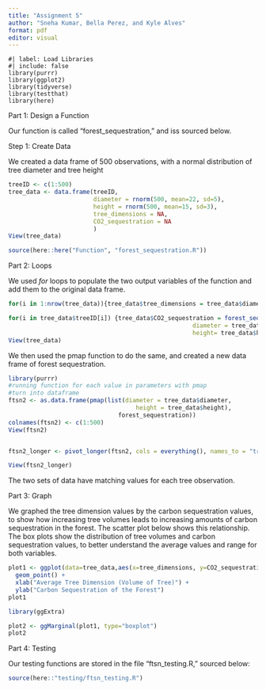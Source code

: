 ```yaml
---
title: "Assignment 5"
author: "Sneha Kumar, Bella Perez, and Kyle Alves"
format: pdf
editor: visual
---
```


```undefined
#| label: Load Libraries
#| include: false
library(purrr)
library(ggplot2)
library(tidyverse)
library(testthat)
library(here)
```

Part 1: Design a Function

Our function is called "forest_sequestration," and iss sourced below.

Step 1: Create Data

We created a data frame of 500 observations, with a normal distribution of tree diameter and tree height

```r
treeID <- c(1:500)
tree_data <- data.frame(treeID,
                        diameter = rnorm(500, mean=22, sd=5),
                        height = rnorm(500, mean=15, sd=3),
                        tree_dimensions = NA,
                        CO2_sequestration = NA
                        )
View(tree_data)

source(here::here("Function", "forest_sequestration.R"))
```

Part 2: Loops

We used *for* loops to populate the two output variables of the function and add them to the original data frame.

```r
for(i in 1:nrow(tree_data)){tree_data$tree_dimensions = tree_data$diameter*tree_data$height}

for(i in tree_data$treeID[i]) {tree_data$CO2_sequestration = forest_sequestration(
                                                    diameter = tree_data$diameter,
                                                    height= tree_data$height)}
View(tree_data)
```

We then used the pmap function to do the same, and created a new data frame of forest sequestration.

```r
library(purrr)
#running function for each value in parameters with pmap
#turn into dataframe
ftsn2 <- as.data.frame(pmap(list(diameter = tree_data$diameter,
                                    height = tree_data$height),
                               forest_sequestration))
colnames(ftsn2) <- c(1:500)
View(ftsn2)


ftsn2_longer <- pivot_longer(ftsn2, cols = everything(), names_to = "treeID", values_to = "FtSn")

View(ftsn2_longer)
```

The two sets of data have matching values for each tree observation.

Part 3: Graph

We graphed the tree dimension values by the carbon sequestration values, to show how increasing tree volumes leads to increasing amounts of carbon sequestration in the forest. The scatter plot below shows this relationship. The box plots show the distribution of tree volumes and carbon sequestration values, to better understand the average values and range for both variables.

```r
plot1 <- ggplot(data=tree_data,aes(x=tree_dimensions, y=CO2_sequestration)) +
  geom_point() +
  xlab("Average Tree Dimension (Volume of Tree)") +
  ylab("Carbon Sequestration of the Forest")
plot1

library(ggExtra)

plot2 <- ggMarginal(plot1, type="boxplot")
plot2
```

Part 4: Testing

Our testing functions are stored in the file "ftsn_testing.R," sourced below:

```r
source(here::"testing/ftsn_testing.R")
```
